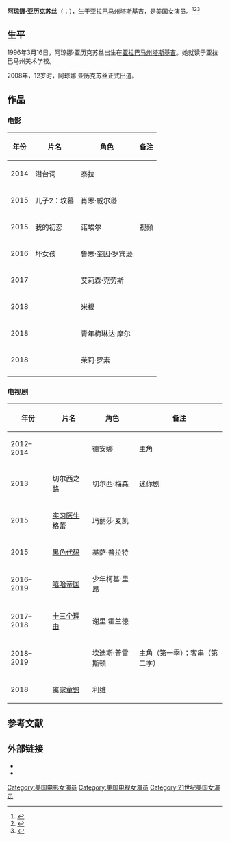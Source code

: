 {{藝人
| 图片     = File:Ajiona Alexus.jpg
| 图片简介 = 阿琼娜·亚历克苏丝，2018年
| 姓名     = 阿琼娜·亚历克苏丝
| 类型     = 女演员
| 原名     = 
| 英文名   = {{lang|en|Ajiona Alexus}}
| 綽號     = 
| 国籍     = {{USA}}
| 出生日期 = {{birth date and age|1996|03|16}}
| 出生地点 = [[美国|美国]][[亚拉巴马州|亚拉巴马州]][[塔斯基吉_(亚拉巴马州)|塔斯基吉]]
| 逝世日期 = <!--  {{death date and age|}}  -->
| 逝世地点 = 
| 职业     = 演员
| 语言     = 英语
| 母校     = 亚拉巴马州美术学校
| 宗教信仰 = 
| 配偶     = <!--  {{marriage|姓名||}}  -->
| 儿女     = 
| 父母     = 
| 活跃年代 = 2008年至今
| 代表作   = 
| 经纪公司 = 
| 奖项     =  <!--  {{Awards|award= |year= |title= }} -->
| 网站     = <!-- {{URL|www.example.com}} -->
| IMDb     = 
}}
'''阿琼娜·亚历克苏丝'''（{{lang-en|Ajiona Alexus}}；{{bd|1996年|3月16日|||catIdx=Ajiona Alexus}}），生于[[亚拉巴马州|亚拉巴马州]][[塔斯基吉_(亚拉巴马州)|塔斯基吉]]，是美国女演员。<ref>{{cite press release|title=TV One Orders More Comedy with Second Season Pick Up of Hit Sitcom ''The Rickey Smiley Show''|url=http://www.thefutoncritic.com/news/2013/03/18/tv-one-orders-more-comedy-with-second-season-pick-up-of-hit-sitcom-the-rickey-smiley-show-87202/20130318tvone01/|work=The Futon Critic|accessdate=2021-02-03|date=2013-03-08}}</ref><ref>{{cite news|work=[[The_A.V._Club|The A.V. Club]]|url=https://deadline.com/2016/07/empire-ezri-walker-ajiona-alexus-jeremy-carver-1201789844/|title=''Empire'' Casts Ezri Walker, Ajiona Alexus & Jeremy Carver|first=Greg|last=Evans|accessdate=2021-02-03|date=2016-07-21|archive-date=2019-03-30|archive-url=https://web.archive.org/web/20190330010324/https://deadline.com/2016/07/empire-ezri-walker-ajiona-alexus-jeremy-carver-1201789844/|dead-url=no}}</ref><ref>{{cite news|work=Romper|title=Who Plays Sheri On ''13 Reasons Why''? Ajiona Alexus Is The Nice Cheerleader|url=https://www.romper.com/p/who-plays-sheri-on-13-reasons-why-ajiona-alexus-is-the-nice-cheerleader-47200|accessdate=2021-02-03|date=2016-07-21|archive-date=2019-03-30|archive-url=https://web.archive.org/web/20190330011208/https://www.romper.com/p/who-plays-sheri-on-13-reasons-why-ajiona-alexus-is-the-nice-cheerleader-47200|dead-url=no}}</ref>

==生平==
1996年3月16日，阿琼娜·亚历克苏丝出生在[[亚拉巴马州|亚拉巴马州]][[塔斯基吉_(亚拉巴马州)|塔斯基吉]]。她就读于亚拉巴马州美术学校。

2008年，12岁时，阿琼娜·亚历克苏丝正式出道。

==作品==
===电影===
{| class="wikitable"
|-
! 年份 !! 片名 !! 角色 !! 备注
|-
| 2014
| 潜台词
| 泰拉
|
|-
| 2015
| 儿子2：坟墓
| 肖恩·威尔逊
|
|-
| 2015
| 我的初恋
| 诺埃尔
| 视频
|-
| 2016
| 坏女孩
| 鲁思·奎因·罗宾逊
|
|-
| 2017
| {{Link-en|夏天什么的|Something Like Summer (film)}}
| 艾莉森·克劳斯
| 
|-
| 2018
| {{Link-en|家庭血液|Family Blood}}
| 米根
| 
|-
| 2018
| {{Link-en|忍无可忍 (2018年电影)|Acrimony (film)}}
| 青年梅琳达·摩尔
| 
|-
| 2018
| {{Link-en|破门而入|Breaking In (2018 film)}}
| 茉莉·罗素
| 
|-
|}

===电视剧===
{| class="wikitable"
|-
! 年份 !! 片名 !! 角色 !! 备注
|-
| 2012–2014
| {{Link-en|瑞奇笑脸秀|The Rickey Smiley Show}}
| 德安娜
| 主角
|-
| 2013
| 切尔西之路
| 切尔西·梅森
| 迷你剧
|-
| 2015
| [[實習醫生_(電視劇)|实习医生格蕾]]
| 玛丽莎·麦凯
| 
|-
| 2015
| [[黑色代碼|黑色代码]]
| 基萨·普拉特
| 
|-
| 2016–2019
| [[嘻哈帝国|嘻哈帝国]]
| 少年柯基·里昂
| 
|-
| 2017–2018
| [[漢娜的遺言_(電視劇)|十三个理由]]
| 谢里·霍兰德
| 
|-
| 2018–2019
| {{Link-en|似羽轻盈|Light as a Feather (TV series)}}
| 坎迪斯·普雷斯顿
| 主角（第一季）；客串（第二季）
|-
| 2018
| [[離家童盟_(電視劇)|离家童盟]]
| 利维
| 
|}

==参考文献==
{{reflist}}

==外部链接==
*{{Douban people|1390870|阿琼娜·亚历克苏丝}}
*{{IMDb name|4725344|阿琼娜·亚历克苏丝}}
{{Authority control}}

{{DEFAULTSORT:Alexus, Ajiona}}
[[Category:美国电影女演员|Category:美国电影女演员]]
[[Category:美国电视女演员|Category:美国电视女演员]]
[[Category:21世纪美国女演员|Category:21世纪美国女演员]]